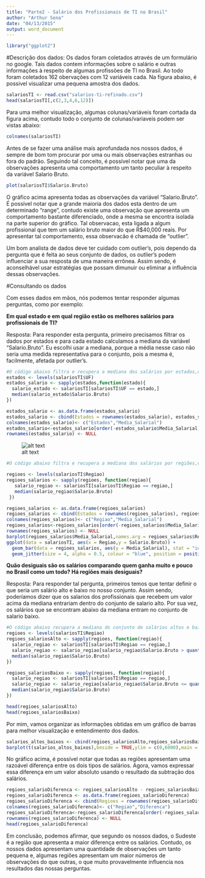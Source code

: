 ```yaml
---
title: "Parte2 - Salário dos Profissionais de TI no Brasil"
author: "Arthur Sena"
date: "04/13/2015"
output: word_document
---
```


```r
library("ggplot2")
```


#Descrição dos dados: 
Os dados foram coletados através de um formulário no google. Tais dados contem informações sobre o salário e outras informações à respeito de algumas profissões de TI no Brasil. Ao todo foram coletados 162 obervações com 12 variáveis cada. Na figura abaixo, é possivel visualizar uma pequena amostra dos dados.

```r
salariosTI <- read.csv("salarios-ti-refinado.csv")
head(salariosTI[,c(2,3,4,6,12)])
```
Para uma melhor visualização, algumas colunas/variáveis foram cortada da figura acima, contudo todo o conjunto de colunas/variaveis podem ser vistas abaixo:

```r
colnames(salariosTI)
```

Antes de se fazer uma análise mais aprofundada nos nossos dados, é sempre de bom tom procurar por uma ou mais observações estranhas ou fora do padrão. Seguindo tal conceito, é possível notar que uma da observações apresenta uma comportamento um tanto peculiar à respeito da variável Salario Bruto. 

```r
plot(salariosTI$Salario.Bruto)
```

O gráfico acima apresenta todas as observações da variável "Salario.Bruto". É possível notar que a grande maioria dos dados esta dentro de um determinado "range", contudo existe uma observação que apresenta um comportamento bastante diferenciado, onde a mesma se encontra isolada na parte superior do gráfico. Tal observacao, esta ligada a algum profissional que tem um salário bruto maior do que R$40,000 reais. Por apresentar tal comportamento, essa observacão é chamada de "outlier".

Um bom analista de dados deve ter cuidado com outlier's, pois dependo da pergunta que é feita ao seus conjunto de dados, os outlier's podem influenciar a sua resposta de uma maneira errônea. Assim sendo, é aconselhável usar estratégias que possam dimunuir ou eliminar a influência dessas observações.


#Consultando os dados

Com esses dados em mãos, nós podemos tentar responder algumas perguntas, como por exemplo:

__Em qual estado e em qual região estão os melhores salários para profissionais de TI?__  
  
Resposta: Para responder esta pergunta, primeiro precisamos filtrar os dados por estados e para cada estado calculamos a mediana da variável "Salario.Bruto". Eu escolhi usar a mediana, porque a média nesse caso não seria uma medida representativa para o conjunto, pois a mesma é, facilmente, afetada por outlier's.

```r
#O código abaixo filtra e recupera a mediana dos salários por estados,onde por fim será gerado um gráfico de barras.
estados <- levels(salariosTI$UF)
estados_salario <- sapply(estados,function(estado){
  salario_estado <- salariosTI[salariosTI$UF == estado,]
  median(salario_estado$Salario.Bruto)
}) 

estados_salario <- as.data.frame(estados_salario)
estados_salario <- cbind(Estados = rownames(estados_salario), estados_salario)
colnames(estados_salario)<- c("Estados","Media_Salarial")
estados_salario<-estados_salario[order(-estados_salario$Media_Salarial),]
rownames(estados_salario) <- NULL
```

![alt text](Salario_Estado.png)

```r
#O código abaixo filtra e recupera a mediana dos salários por regiões,onde por fim será gerado um gráfico de barras.

regioes <- levels(salariosTI$Regiao)
regioes_salarios <- sapply(regioes, function(regiao){
   salario_regiao <- salariosTI[salariosTI$Regiao == regiao,]
   median(salario_regiao$Salario.Bruto)
 })

regioes_salarios <- as.data.frame(regioes_salarios)
regioes_salarios <- cbind(Estados = rownames(regioes_salarios), regioes_salarios)
colnames(regioes_salarios)<- c("Regiao","Media_Salarial")
regioes_salarios<-regioes_salarios[order(-regioes_salarios$Media_Salarial),]
rownames(regioes_salarios) <- NULL
barplot(regioes_salarios$Media_Salarial,names.arg = regioes_salarios$Regiao)
ggplot(data = salariosTI, aes(x = Regiao,y = Salario.Bruto)) + 
  geom_bar(data = regioes_salarios, aes(y = Media_Salarial), stat = "identity", fill = "white" ) + 
  geom_jitter(size = 4, alpha = 0.5, colour = "blue", position = position_jitter(width = .15))  
```


__Quão desiguais são os salários comparando quem ganha muito e pouco no Brasil como um todo? Há regiões mais desiguais?__

Resposta: Para responder tal pergunta, primeiros temos que tentar definir o que seria um salário alto e baixo no nosso conjunto. Assim sendo, poderíamos dizer que os salarios dos profissionais que recebem um valor acima da mediana entrariam dentro do conjunto de salario alto. Por sua vez, os salários que se encontram abaixo da mediana entram no conjunto de salario baixo.

```r
#O código abaixo recupera a mediana do conjunto de salários altos e baixos do nosso conjunto por região.
regioes <- levels(salariosTI$Regiao)
regioes_salariosAlto <- sapply(regioes, function(regiao){
  salario_regiao <- salariosTI[salariosTI$Regiao == regiao,]
  salario_regiao <- salario_regiao[salario_regiao$Salario.Bruto > quantile(salariosTI$Salario.Bruto,0.50),]
  median(salario_regiao$Salario.Bruto)
})

regioes_salariosBaixo <- sapply(regioes, function(regiao){
  salario_regiao <- salariosTI[salariosTI$Regiao == regiao,]
  salario_regiao <- salario_regiao[salario_regiao$Salario.Bruto <= quantile(salariosTI$Salario.Bruto,0.50),]
  median(salario_regiao$Salario.Bruto)
})

head(regioes_salariosAlto)
head(regioes_salariosBaixo)

```
Por mim, vamos organizar as informações obtidas em um gráfico de barras para melhor visualização e entendimento dos dados.

```r
salarios_altos_baixos <- cbind(regioes_salariosAlto,regioes_salariosBaixo)
barplot(t(salarios_altos_baixos),beside = TRUE,ylim = c(0,6000),main = "Diferenca entre Salários Altos e Baixos",col=c("blue","red"),legend = c("Salario Alto","Salario Baixo"),args.legend = list(title = "Legenda", x = "topright", cex = .6,text.font = 200))
```

No gráfico acima, é possível notar que todas as regiões apresentam uma razoável diferença entre os dois tipos de salários. Agora, vamos expressar essa diferença em um valor absoluto usando o resultado da subtração dos salários.

```r
regioes_salarioDiferenca <- regioes_salariosAlto - regioes_salariosBaixo
regioes_salarioDiferenca <- as.data.frame(regioes_salarioDiferenca)
regioes_salarioDiferenca <- cbind(Regioes = rownames(regioes_salarioDiferenca), regioes_salarioDiferenca)
colnames(regioes_salarioDiferenca)<- c("Regiao","Diferenca")
regioes_salarioDiferenca<-regioes_salarioDiferenca[order(-regioes_salarioDiferenca$Diferenca),]
rownames(regioes_salarioDiferenca) <- NULL
head(regioes_salarioDiferenca)
```
Em conclusão, podemos afirmar, que segundo os nossos dados, o Sudeste é a região que apresenta a maior diferença entre os salários. Contudo, os nossos dados apresentam uma quantidade de observações um tanto pequena e, algumas regiões apresentam um maior números de observações do que outras, o que muito provavelmente influencia nos resultados das nossas perguntas.   



